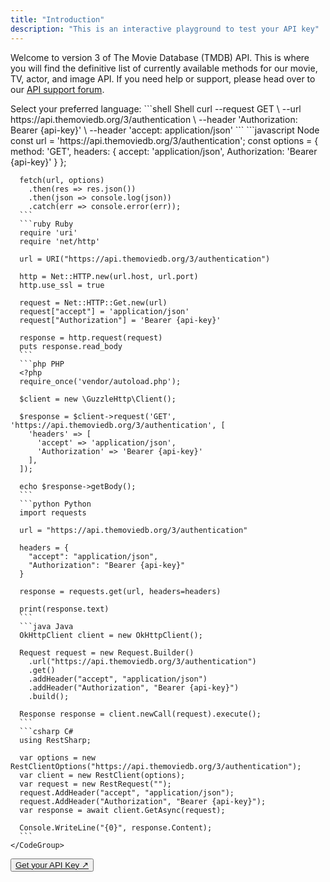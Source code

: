 ```yaml
---
title: "Introduction"
description: "This is an interactive playground to test your API key"
---
```


Welcome to version 3 of The Movie Database (TMDB) API.
This is where you will find the definitive list of currently available methods for our movie, TV, actor, and image API.
If you need help or support, please head over to our [API support forum](https://www.themoviedb.org/talk/category/5047958519c29526b50017d6).

<Steps>
 <Step title="Pick a language">
   Select your preferred language:
    <CodeGroup>
      ```shell Shell
      curl --request GET \
          --url https://api.themoviedb.org/3/authentication \
          --header 'Authorization: Bearer {api-key}' \
          --header 'accept: application/json'
      ```
      ```javascript Node
      const url = 'https://api.themoviedb.org/3/authentication';
      const options = {
        method: 'GET',
        headers: {
          accept: 'application/json',
          Authorization: 'Bearer {api-key}'
        }
      };

      fetch(url, options)
        .then(res => res.json())
        .then(json => console.log(json))
        .catch(err => console.error(err));
      ```
      ```ruby Ruby
      require 'uri'
      require 'net/http'

      url = URI("https://api.themoviedb.org/3/authentication")

      http = Net::HTTP.new(url.host, url.port)
      http.use_ssl = true

      request = Net::HTTP::Get.new(url)
      request["accept"] = 'application/json'
      request["Authorization"] = 'Bearer {api-key}'

      response = http.request(request)
      puts response.read_body
      ```
      ```php PHP
      <?php
      require_once('vendor/autoload.php');

      $client = new \GuzzleHttp\Client();

      $response = $client->request('GET', 'https://api.themoviedb.org/3/authentication', [
        'headers' => [
          'accept' => 'application/json',
          'Authorization' => 'Bearer {api-key}'
        ],
      ]);

      echo $response->getBody();
      ```
      ```python Python
      import requests

      url = "https://api.themoviedb.org/3/authentication"

      headers = {
        "accept": "application/json",
        "Authorization": "Bearer {api-key}"
      }

      response = requests.get(url, headers=headers)

      print(response.text)
      ```
      ```java Java
      OkHttpClient client = new OkHttpClient();

      Request request = new Request.Builder()
        .url("https://api.themoviedb.org/3/authentication")
        .get()
        .addHeader("accept", "application/json")
        .addHeader("Authorization", "Bearer {api-key}")
        .build();

      Response response = client.newCall(request).execute();
      ```
      ```csharp C#
      using RestSharp;

      var options = new RestClientOptions("https://api.themoviedb.org/3/authentication");
      var client = new RestClient(options);
      var request = new RestRequest("");
      request.AddHeader("accept", "application/json");
      request.AddHeader("Authorization", "Bearer {api-key}");
      var response = await client.GetAsync(request);

      Console.WriteLine("{0}", response.Content);
      ```
    </CodeGroup>
  </Step>
  <Step title="Credentials">
    <Card>
      <button className="api-key"><a href="https://www.themoviedb.org/login">Get your API Key ↗</a></button>
    </Card>
  </Step>
  <Step title="Try it">
    <CardGroup cols={1}>
      <Card title="Validate Your API Key" href="/api-reference/guides/authentication" icon="arrow-up-right" horizontal>
      </Card>
    </CardGroup>
  </Step>
</Steps>
